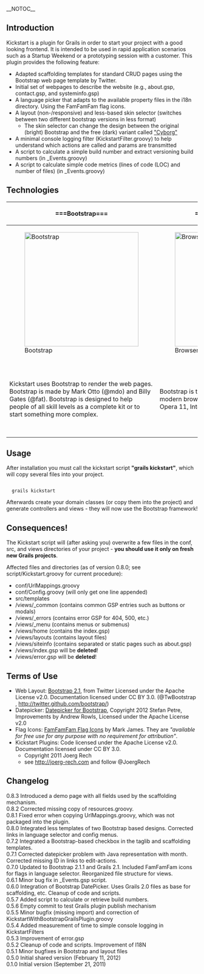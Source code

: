 __NOTOC__

== Introduction ==
Kickstart is a plugin for Grails in order to start your project with a good looking frontend. It is intended to be used in rapid application scenarios such as a Startup Weekend or a prototyping session with a customer.
This plugin provides the following feature:
* Adapted scaffolding templates for standard CRUD pages using the Bootstrap web page template by Twitter.
* Initial set of webpages to describe the website (e.g., about.gsp, contact.gsp, and systeminfo.gsp)
* A language picker that adapts to the available property files in the i18n directory. Using the FamFamFam flag icons.
* A layout (non-/responsive) and less-based skin selector (switches between two different bootstrap versions in less format)
** The skin selector can change the design between the original (bright) Bootstrap and the free (dark) variant called [http://bootswatch.com/cyborg/ "Cyborg"] 
* A minimal console logging filter (KickstartFilter.groovy) to help understand which actions are called and params are transmitted
* A script to calculate a simple build number and extract versioning build numbers (in _Events.groovy)
* A script to calculate simple code metrics (lines of code (LOC) and number of files) (in _Events.groovy)

== Technologies ==
{| style="border-width: 0px; text-align: center;" 
! style="width: 33%;" |===Bootstrap===
! style="width: 33%;" |===Browser Support===
! style="width: 33%;" |===Tech Foundation===
|-
| [[File:https://github.com/joergrech/KickstartWithBootstrap/blob/master/web-app/images/frontpage/bs-docs-twitter-github.png?raw=true|300px|Bootstrap]]
| [[File:https://github.com/joergrech/KickstartWithBootstrap/blob/master/web-app/images/frontpage/browser_logos.png?raw=true|300px|Browser Support]]
| |[[File:https://github.com/joergrech/KickstartWithBootstrap/blob/master/web-app/images/frontpage/html5css3js8.png?raw=true|300px|Technologies Used]]
|-
|Kickstart uses Bootstrap to render the web pages. Bootstrap is made by Mark Otto (@mdo) and Billy Gates (@fat). Bootstrap is designed to help people of all skill levels as a complete kit or to start something more complex.
|Bootstrap is tested and supported in major modern browsers like Chrome 14, Safari 5+, Opera 11, Internet Explorer 7, and Firefox 5.
|Bootstrap is based on elements of HTML 5, CSS 3, Javascript 1.8, and jQuery 1.7 with progressively enhanced components to enable a responsive design of the website. Kickstart is built using Groovy 2.0 and Java 7 integrated into the Grails 2.1 framework. 
|}

== Usage ==
After installation you must call the kickstart script '''"grails kickstart"''', which will copy several files into your project. 

<pre style="border: 1px solid #ccc; border-radius: 3px; background-color: #F8F8F8;">

  grails kickstart

</pre>

Afterwards create your domain classes (or copy them into the project) and generate controllers and views - they will
now use the Bootstrap framework!

== Consequences! ==
The Kickstart script will (after asking you) overwrite a few files in the conf, src, and views directories of your project - '''you should use it only on fresh new Grails projects'''. 

Affected files and directories (as of version 0.8.0; see script/Kickstart.groovy for current procedure):
* conf/UrlMappings.groovy
* conf/Config.groovy (will only get one line appended)
* src/templates
* /views/_common (contains common GSP entries such as buttons or modals)
* /views/_errors (contains error GSP for 404, 500, etc.)
* /views/_menu   (contains menus or submenus)
* /views/home    (contains the index.gsp)
* /views/layouts (contains layout files)
* /views/siteinfo (contains separated or static pages such as about.gsp)
* /views/index.gsp will be '''deleted'''!
* /views/error.gsp will be '''deleted'''!

== Terms of Use ==

* Web Layout: [http://twitter.github.com/bootstrap/ Bootstrap 2.1], from Twitter Licensed under the Apache License v2.0. Documentation licensed under CC BY 3.0. (@TwBootstrap , http://twitter.github.com/bootstrap/)
* Datepicker: [https://github.com/eternicode/bootstrap-datepicker Datepicker for Bootstrap], Copyright 2012 Stefan Petre, Improvements by Andrew Rowls, Licensed under the Apache License v2.0
* Flag Icons: [http://www.famfamfam.com/lab/icons/flags/ FamFamFam Flag Icons] by Mark James. They are <i>"available for free use for any purpose with no requirement for attribution"</i>.
* Kickstart Plugins: Code licensed under the Apache License v2.0. Documentation licensed under CC BY 3.0. 
** Copyright 2011 Joerg Rech 
** see http://joerg-rech.com and follow @JoergRech

== Changelog ==

;0.8.3 Introduced a demo page with all fields used by the scaffolding mechanism. 
;0.8.2 Corrected missing copy of resources.groovy. 
;0.8.1 Fixed error when copying UrlMappings.groovy, which was not packaged into the plugin. 
;0.8.0 Integrated less templates of two Bootstrap based designs. Corrected links in language selector and config menus. 
;0.7.2 Integrated a Bootstrap-based checkbox in the taglib and scaffolding templates. 
;0.7.1 Corrected datepicker problem with Java representation with month. Corrected missing ID in links to edit-actions. 
;0.7.0 Updated to Bootstrap 2.1.1 and Grails 2.1. Included FamFamFam icons for flags in language selector. Reorganized file structure for views. 
;0.6.1 Minor bug fix in _Events.gsp script. 
;0.6.0 Integration of Bootstrap DatePicker. Uses Grails 2.0 files as base for scaffolding, etc. Cleanup of code and scripts. 
;0.5.7 Added script to calculate or retrieve build numbers.
;0.5.6 Empty commit to test Grails plugin publish mechanism
;0.5.5 Minor bugfix (missing import) and correction of KickstartWithBootstrapGrailsPlugin.groovy
;0.5.4 Added measurement of time to simple console logging in KickstartFilters
;0.5.3 Improvement of error.gsp
;0.5.2 Cleanup of code and scripts. Improvement of I18N 
;0.5.1 Minor bugfixes in Bootstrap and layout files 
;0.5.0 Initial shared version (February 11, 2012)
;0.1.0 Initial version (September 21, 2011)
